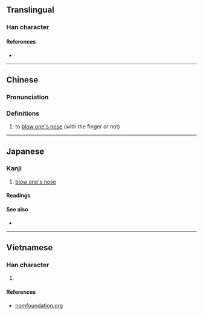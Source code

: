 {{character info/new}}
==Translingual==

===Han character===
{{Han char|rn=64|rad=手|as=14|sn=17|four=56046|canj=QHUL|ids=⿰扌鼻}}

====References====
* {{Han ref|kx=0460.040|dkj=12857|dj=0808.250|hdz=31974.150|uh=64E4|ud=25828|bh=ECEC|bd=60652}}

----

==Chinese==
{{zh-forms|alt=醒,㨘}}

===Pronunciation===
{{zh-pron
|m=xǐng
|c=sang3
|cat=v
}}

===Definitions===
{{zh-hanzi}}

# to [[blow one's nose]] (with the finger or not)

----

==Japanese==

===Kanji===
{{ja-kanji|grade=|rs=手14}}

# [[blow one's nose]]

====Readings====
{{ja-readings|goon=[[こう]] (kō)|kanon=[[こう]] (kō)|kun=[[かむ]] (kamu)}}

====See also====
* {{ja-r|擤む|かむ}}

----

==Vietnamese==

===Han character===
{{vi-hantu|[[hỉnh]], [[hạnh]], [[hanh]]|rs=手14}}

# {{defn|lang=vi|sort=手14}}

====References====
* [http://nomfoundation.org/common/nom_details.php?codepoint=64e4 nomfoundation.org]